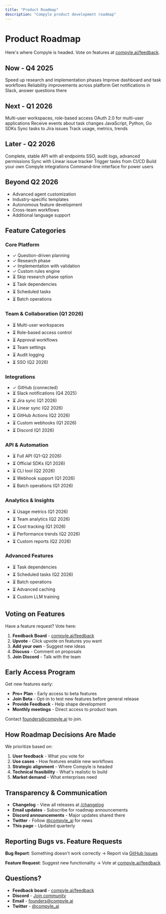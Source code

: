 ```yaml
---
title: "Product Roadmap"
description: "Compyle product development roadmap"
---
```


# Product Roadmap

Here's where Compyle is headed. Vote on features at [compyle.ai/feedback](https://compyle.ai/feedback).

## Now - Q4 2025

<CardGroup cols={2}>
  <Card title="Performance Optimization" status="in-progress">
    Speed up research and implementation phases
  </Card>
  <Card title="UI/UX Polish" status="in-progress">
    Improve dashboard and task workflows
  </Card>
  <Card title="Bug Fixes & Stability" status="in-progress">
    Reliability improvements across platform
  </Card>
  <Card title="Slack Integration (Beta)" status="in-progress">
    Get notifications in Slack, answer questions there
  </Card>
</CardGroup>

## Next - Q1 2026

<CardGroup cols={2}>
  <Card title="Team Collaboration" status="planned">
    Multi-user workspaces, role-based access
  </Card>
  <Card title="OAuth Authentication" status="planned">
    OAuth 2.0 for multi-user applications
  </Card>
  <Card title="Webhook Support" status="planned">
    Receive events about task changes
  </Card>
  <Card title="Official SDKs" status="planned">
    JavaScript, Python, Go SDKs
  </Card>
  <Card title="Jira Integration" status="planned">
    Sync tasks to Jira issues
  </Card>
  <Card title="Analytics Dashboard" status="planned">
    Track usage, metrics, trends
  </Card>
</CardGroup>

## Later - Q2 2026

<CardGroup cols={2}>
  <Card title="Full API Launch" status="planned">
    Complete, stable API with all endpoints
  </Card>
  <Card title="Enterprise Features" status="planned">
    SSO, audit logs, advanced permissions
  </Card>
  <Card title="Linear Integration" status="planned">
    Sync with Linear issue tracker
  </Card>
  <Card title="GitHub Actions Integration" status="planned">
    Trigger tasks from CI/CD
  </Card>
  <Card title="Custom Integrations" status="planned">
    Build your own Compyle integrations
  </Card>
  <Card title="CLI Tool" status="planned">
    Command-line interface for power users
  </Card>
</CardGroup>

## Beyond Q2 2026

- Advanced agent customization
- Industry-specific templates
- Autonomous feature development
- Cross-team workflows
- Additional language support

## Feature Categories

### Core Platform

- ✓ Question-driven planning
- ✓ Research phase
- ✓ Implementation with validation
- ✓ Custom rules engine
- ⏳ Skip research phase option
- ⏳ Task dependencies
- ⏳ Scheduled tasks
- ⏳ Batch operations

### Team & Collaboration (Q1 2026)

- ⏳ Multi-user workspaces
- ⏳ Role-based access control
- ⏳ Approval workflows
- ⏳ Team settings
- ⏳ Audit logging
- ⏳ SSO (Q2 2026)

### Integrations

- ✓ GitHub (connected)
- ⏳ Slack notifications (Q4 2025)
- ⏳ Jira sync (Q1 2026)
- ⏳ Linear sync (Q2 2026)
- ⏳ GitHub Actions (Q2 2026)
- ⏳ Custom webhooks (Q1 2026)
- ⏳ Discord (Q1 2026)

### API & Automation

- ⏳ Full API (Q1-Q2 2026)
- ⏳ Official SDKs (Q1 2026)
- ⏳ CLI tool (Q2 2026)
- ⏳ Webhook support (Q1 2026)
- ⏳ Batch operations (Q1 2026)

### Analytics & Insights

- ⏳ Usage metrics (Q1 2026)
- ⏳ Team analytics (Q2 2026)
- ⏳ Cost tracking (Q1 2026)
- ⏳ Performance trends (Q2 2026)
- ⏳ Custom reports (Q2 2026)

### Advanced Features

- ⏳ Task dependencies
- ⏳ Scheduled tasks (Q2 2026)
- ⏳ Batch operations
- ⏳ Advanced caching
- ⏳ Custom LLM training

## Voting on Features

Have a feature request? Vote here:

1. **Feedback Board** - [compyle.ai/feedback](https://compyle.ai/feedback)
2. **Upvote** - Click upvote on features you want
3. **Add your own** - Suggest new ideas
4. **Discuss** - Comment on proposals
5. **Join Discord** - Talk with the team

## Early Access Program

Get new features early:

- **Pro+ Plan** - Early access to beta features
- **Join Beta** - Opt-in to test new features before general release
- **Provide Feedback** - Help shape development
- **Monthly meetings** - Direct access to product team

Contact [founders@compyle.ai](mailto:founders@compyle.ai) to join.

## How Roadmap Decisions Are Made

We prioritize based on:

1. **User feedback** - What you vote for
2. **Use cases** - How features enable new workflows
3. **Strategic alignment** - Where Compyle is headed
4. **Technical feasibility** - What's realistic to build
5. **Market demand** - What enterprises need

## Transparency & Communication

- **Changelog** - View all releases at [/changelog](/changelog)
- **Email updates** - Subscribe for roadmap announcements
- **Discord announcements** - Major updates shared there
- **Twitter** - Follow [@compyle_ai](https://twitter.com/compyle_ai) for news
- **This page** - Updated quarterly

## Reporting Bugs vs. Feature Requests

**Bug Report**: Something doesn't work correctly
→ Report via [GitHub Issues](https://github.com/compyle)

**Feature Request**: Suggest new functionality
→ Vote at [compyle.ai/feedback](https://compyle.ai/feedback)

## Questions?

- **Feedback board** - [compyle.ai/feedback](https://compyle.ai/feedback)
- **Discord** - [Join community](/community)
- **Email** - [founders@compyle.ai](mailto:founders@compyle.ai)
- **Twitter** - [@compyle_ai](https://twitter.com/compyle_ai)
